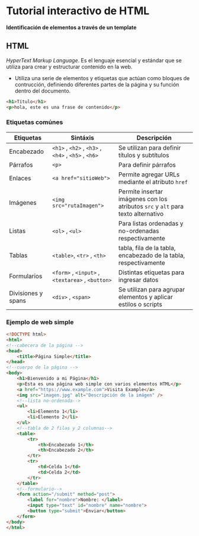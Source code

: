 # Tutorial interactivo de HTML
**Identificación de elementos a través de un template**

## HTML
*HyperText Markup Language*. Es el lenguaje esencial y estándar que se utiliza para crear y estructurar contenido en la web.

- Utiliza una serie de elementos y etiquetas que actúan como bloques de contrucción, definiendo diferentes partes de la página y su función dentro del documento.

```html
<h1>Título</h1>
<p>hola, este es una frase de contenido</p>
```

### Etiquetas comúnes

|Etiquetas|Sintáxis|Descripción|
|---|---|---|
|Encabezado|`<h1>` , `<h2>` , `<h3>` , `<h4>` , `<h5>` , `<h6>`|Se utilizan para definir títulos y subtítulos|
|Párrafos|`<p>`|Para definir párrafos|
|Enlaces|`<a href="sitioWeb">`|Permite agregar URLs mediante el atributo `href`|
|Imágenes|`<img src="rutaImagen">`|Permite insertar imágenes con los atributos `src` y `alt` para texto alternativo|
|Listas|`<ol>` , `<ul>`|Para listas ordenadas y no-ordenadas respectivamente|
|Tablas|`<table>`, `<tr>` , `<th>`| tabla, fila de la tabla, encabezado de la tabla, respectivamente|
|Formularios|`<form>` , `<input>` , `<textarea>` , `<button>`| Distintas etiquetas para ingresar datos|
|Divisiones y spans|`<div>` , `<span>`| Se utilizan para agrupar elementos y aplicar estilos o scripts|

### Ejemplo de web simple

```html
<!DOCTYPE html>
<html>
<!--cabecera de la página -->
<head>
    <title>Página Simple</title>
</head>
<!--cuerpo de la página -->
<body>
    <h1>Bienvenido a mi Página</h1>
    <p>Esta es una página web simple con varios elementos HTML</p>
    <a href="https://www.example.com">Visita Example</a>
    <img src="imagen.jpg" alt="Descripción de la imágen" />
    <!--lista no-ordenada-->
    <ul>
        <li>Elemento 1</li>
        <li>Elemento 2</li>
    </ul>
    <!--tabla de 2 filas y 2 columnas-->
    <table>
        <tr>
            <th>Encabezado 1</th>
            <th>Encabezado 2</th>
        </tr>
        <tr>
            <td>Celda 1</td>
            <td>Celda 2</td>
        </tr>
    </table>
    <!--formulario-->
    <form action="/submit" method="post">
        <label for="nombre">Nombre: </label>
        <input type="text" id="nombre" name="nombre">
        <button type="submit">Enviar</button>
    </form>
</body>
</html>
```